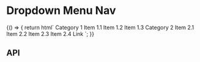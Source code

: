 

<Meta title="Components/Dropdown Menu Nav" />

# Dropdown Menu Nav

<GuidelineLink path="dropdown-menu-nav" />

<Canvas>
  <Story name="Base" parameters={{ chromatic: { viewports: [320, 1200] } }}>
    {() => {
      return html`
        <pharos-dropdown-menu-nav>
          <pharos-dropdown-menu-nav-link
            href="#"
            id="category1-link"
            data-dropdown-menu-id="category1-menu"
            data-dropdown-menu-hover
            target="_blank"
            >Category 1</pharos-dropdown-menu-nav-link
          >
          <pharos-dropdown-menu id="category1-menu" data-dropdown-menu-hover>
            <pharos-dropdown-menu-item>Item 1.1</pharos-dropdown-menu-item>
            <pharos-dropdown-menu-item>Item 1.2</pharos-dropdown-menu-item>
            <pharos-dropdown-menu-item>Item 1.3</pharos-dropdown-menu-item>
          </pharos-dropdown-menu>
          <pharos-dropdown-menu-nav-link
            href="#"
            id="category2-link"
            data-dropdown-menu-id="category2-menu"
            data-dropdown-menu-hover
            target="_blank"
            >Category 2</pharos-dropdown-menu-nav-link
          >
          <pharos-dropdown-menu id="category2-menu">
            <pharos-dropdown-menu-item>Item 2.1</pharos-dropdown-menu-item>
            <pharos-dropdown-menu-item>Item 2.2</pharos-dropdown-menu-item>
            <pharos-dropdown-menu-item>Item 2.3</pharos-dropdown-menu-item>
            <pharos-dropdown-menu-item>Item 2.4</pharos-dropdown-menu-item>
          </pharos-dropdown-menu>
          <pharos-dropdown-menu-nav-link href="#" id="other-link" target="_blank"
            >Link</pharos-dropdown-menu-nav-link
          >
        </pharos-dropdown-menu-nav>
      `;
    }}
  </Story>
</Canvas>

## API

<ArgsTable of="pharos-dropdown-menu-nav" />
